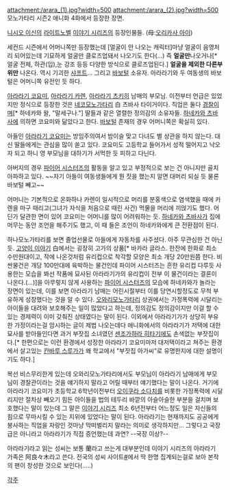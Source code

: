 attachment:/arara_(1).jpg?width=500
attachment:/arara_(2).jpg?width=500
모노가타리 시즌2 애니화 4화에서 등장한 장면.

[[니시오 이신]]의 [[라이트노벨]] [[이야기 시리즈]]의 등장인물들. (母:[[오리카사 아이]])

세컨드 시즌에서 어머니쪽만 등장했는데 [얼굴이 안 나오는 캐릭터]마냥 얼굴이 음영처리 되어있는데 기묘하게 얼굴만 클로즈업돼서 나오기도 한다(...) 즉 '''얼굴만'''나오거나[* 얼굴 전체, 하관(입),눈 강조 등등 다양한 방식으로 클로즈업된다.] '''얼굴을 제외한 다른부위만''' 나온다. 역시 기괴한 [[샤프트]]... 그리고 [[바보털]] 소유자. 아라라기와 두 여동생의 바보털은 어머니쪽 유전인 듯 하다. 

[[아라라기 코요미]], [[아라라기 카렌]], [[아라라기 츠키히]] 남매의 부모님. 이전부터 언급은 있었지만 정식으로 등장한 것은 [[네코모노가타리]] 白 츠바사 타이거이다. 직업은 둘다 [[경찰]]이며[* 하네카와 왈, "말세구나."] 딸들과 같은 열렬한 정의감의 소유자들. [[하네카와 츠바사]]에 의하면 코요미와 닮았다고 한다.  [[바보털]] 존재의 경우 어머니쪽은 확실히 있다.

아들인 [[아라라기 코요미]]는 방임주의여서 밤이슬 맞고 다녀도 별 상관을 하지 않는다. 대신 딸들에게는 관심을 많이 쏟고 있다. 코요미도 고등학교 들어가서 성적 떨어지고 낙오자 되고 하니 영 부모님을 대하기가 서먹한 듯 피하고 다닌다.

아버지의 경우 [[파이어 시스터즈]]의 활동을 알고 있고 부정적으로 보는 건 아니지만 골치 아파하고 있다. ~~자기 아들이 여동생들에게 뭔 짓을 했는지 알면 대머리 되실 듯 물론 바보털 빼고~~

어머니는 기본적으로 온화하나 카렌이 일시적으로 머리를 분홍색으로 염색했을 때에 카렌을 마구 때리고(그녀가 자식을 처음으로 때린 사건) 먹물을 머리에 끼얹기도 했다. 어딘가 달관한 면이 있어 코요미는 어머니를 많이 어려워하는 듯. [[하네카와 츠바사]]가 집에 머무는 동안 조언을 해주기도 했고, 이 때 들은 조언이 하네카와에게 큰 전환점이 된다.

하나모노가타리를 보면 졸업선물로 아들에게 자동차를 사주셨다. 아주 무관심한 건 아닌 듯. [[고양이 이야기]] 白에서는 굉장히 고가의 상품[* 바카라 글라스. 한잔에 한화로 최소 수만원대이고, 작에 나온것처럼 유리컵으로 착각할 모양은 최소 개당 20만원쯤 한다. 비싼물건은 개당 100만대에 육박하는 물건인데 파이어 시스터즈는 흔한 유리컵 다루듯 사용한는 모습을 봐선 작품에 묘사된 아라라기가의 유리컵이 전부 이 물건이라는 결론이 나온다.(...)]을 아무렇지 않게 사용하는 [[파이어 시스터즈]]의 모습에 하네카와가 놀라는 장면이 있는데, 이를 보면 아라라기 남매는 어린시절부터 이를 당연시할정도로 무척 부유하게 성장했다는 것을 알 수 있다. [[오와리모노가타리]] 상권에서는 가정폭력에 시달리는 아이들을 대려와 보호해주는 일이 많았다고 하는데, 정의감도 정의감이지만 이걸 할 수 있는 경제력이 이미 갖춰진 상태였다는 말이 된다. 이외에서 아라라기가가 상당히 부유한 가정이라는걸 암시하는 글이 제법 나오는데다 애니화에서의 아라라기가 저택에 대한 묘사를 받아들인다면 과거 부잣집 소녀였던 [[센조가하라 히타기]]에도 손색없는 부잣집이다.[* 한편으로는 이런 환경에서 성장한 아라라기 코요미마저 대저택이라고 쳐주는 환경에서 살고있는 [[칸바루 스루가]]가 왜 학교에서 "부잣집 아가씨"로 유명한지에 대한 설명이기도 하다.]

복선 비스무리한게 있는데 오와리모노가타리에서도 부모님이 아라라기 남매에게 부모님이 경찰관이라는 것을 얘기하지 말라고 어릴 때부터 얘기했다는 말이 나온다. 거기에 아라라기 코요미가 초등학교 6학년이전부터 [[오이쿠라 소다치]]를 비롯한 가정폭력에 시달리지만 절차상 빼오기 힘든 아이들을 법의 테두리 바깥의 아슬아슬한 부분을 걸치며 보호했다는 말이 있는데 그 말은 [[이야기 시리즈]] 최소 6년전부터 어느정도 일은 자신들의 힘으로 무마시킬 수 있는 지위에 있었다는 말이 된다. 아라라기는 현재까지도 공공에게 봉사하는 직업을 자랑인 것마냥 막떠벌리지 말라는 의미로 생각하지만... 그렇다고 국장급은 아니라고 아라라기가 직접 증언했는데 과연? --국장 이상?--

아라라기라고 읽는 성씨는 보통 蘭라고 쓰는게 대부분인데 이야기 시리즈의 아라라기 가족은 阿良々木라고 쓴다. 전국의 성씨 사이트[http://www2s.biglobe.ne.jp/~suzakihp/index40.html #]에서 딱 한명 집계되는걸로 보아 본작의 팬이 창성한 것으로 보인다(.....)

[[각주]]
